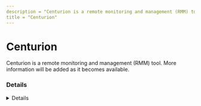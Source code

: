 ---
description = "Centurion is a remote monitoring and management (RMM) tool. More information will be added as it becomes available."
title = "Centurion"
---



# Centurion

Centurion is a remote monitoring and management (RMM) tool. More information will be added as it becomes available.

### Details
<Details author={""}
         category={""}
         created={""}
         website={""}
         lastModified={"2024-02-07"}
         privileges={""}
         free={ false }
         verification={ false }
/>

#### Installation Paths
<Card code={ ["ctiserv.exe"] }/>





### Forensic Artifacts




#### Network Artifacts
<EuiSpacer size="xl"/>
<NetworkArtifactsTable data={ [{"Description": "Known remote domains", "Domains": ["centuriontech.com"], "Ports": []}] }/>




### Detections
- Detects potential network activity of Centurion RMM tool
  - [Sigma Rule](https://github.com/magicsword-io/LOLRMM/blob/main/detections/sigma/centurion_network_sigma.yml)
- Detects potential processes activity of Centurion RMM tool
  - [Sigma Rule](https://github.com/magicsword-io/LOLRMM/blob/main/detections/sigma/centurion_processes_sigma.yml)

### References
- [https://data443.atlassian.net/servicedesk/customer/portal/20](https://data443.atlassian.net/servicedesk/customer/portal/20)

